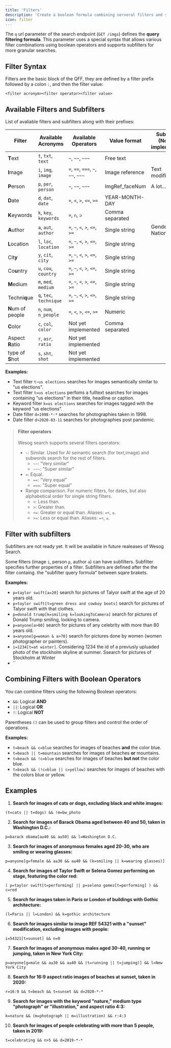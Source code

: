 ```yaml
---
title: 'Filters'
description: 'Create a boolean formula combining serveral filters and subfilters.'
icon: filter
---
```


The `q` url parameter of the search endpoint (`GET /imgs`) defines the **query filtering formula**. This parameter uses a special syntax that allows various filter combinations using boolean operators and supports subfilters for more granular searches.

## Filter Syntax

Filters are the basic block of the QFF, they are defined by a filter prefix followed by a colon `:`, and then the filter value:

```
<filter acronym><filter operator><filter value>
```

## Available Filters and Subfilters

List of avaliable filters and subfilters along with their prefixes:


| Filter       | Available Acronyms     | Available Operators                | Value format    | Subfilters (Not yet implemented) |
|--------------|------------------------|------------------------------------|-----------------|---------------------|
| **T**ext     | `t`, `txt`, `text`     | `~`, `~~`, `~~~`                   | Free text       |                     |
| **I**mage    | `i`, `img`, `image`    | `=`, `==`, `===`, `~`, `~~`, `~~~` | Image reference | Text modification   |
| **P**erson   | `p`, `per`, `person`   | `~`, `~~`, `~~~`                   | ImgRef_faceNum  | A lot...            |
| **D**ate     | `d`, `dat`, `date`     | `=`, `<`, `>`, `<=`, `>=`          | YEAR-MONTH-DAY  |                     |
| **K**eywords | `k`, `key`, `keywords` | `=`, `∩`, `⊃`                      | Comma separated |                     |
| **A**uthor   | `a`, `aut`, `author`   | `=`, `~`, `<`, `>`, `<=`, `>=`     | Single string   | Gender, Nationality |
| **L**ocation | `l`, `loc`, `location` | `=`, `~`, `<`, `>`, `<=`, `>=`     | Single string   |                     |
| Cit**y**     | `y`, `cit`, `city`     | `=`, `~`, `<`, `>`, `<=`, `>=`     | Single string   |                     |
| Co**u**ntry  | `u`, `cou`, `country`  | `=`, `~`, `<`, `>`, `<=`, `>=`     | Single string   |                     |
| **M**edium   | `m`, `med`, `medium`   | `=`, `~`, `<`, `>`, `<=`, `>=`     | Single string   |                     |
| Techni**q**ue| `q`, `tec`, `technique`| `=`, `~`, `<`, `>`, `<=`, `>=`     | Single string   |                     |
| **N**um of people | `n`, `num`, `n_people` | `=`, `<`, `>`, `<=`, `>=`     | Numeric         |                     |
| **C**olor         | `c`, `col`, `color`    | Not yet implemented           | Comma separated |                     |
| Aspect **R**atio  | `r`, `asr`, `ratio`    | Not yet implemented           |                 |                     |
| type of **S**hot  | `s`, `sht`, `shot`     | Not yet implemented           |                 |                     |


**Examples:**

- Text filter `t~us elections` searches for images semantically similar to "us elections".
- Text filter `t=us elections` perfoms a fulltext searches for images containing "us elections" in their title, headline or caption.
- Keyword filter `k=us elections` searches for images tagged with the keyword "us elections".
- Date filter `d=1998-*-*` searches for photographies taken in 1998.
- Date filter `d>2020-03-11` searches for photographies post pandemic.


> #### Filter operators
> Wesog search supports several filters operators:
> - `~`: Similar. Used for AI semantic search (for text,image) and subwords search for the rest of filters.
>   - `~~`: "Very similar"
>   - `~~~`: "Super similar"
> - `=`: Equal.
>   - `==`: "Very equal"
>   - `===`: "Super equal"
> - Range comparison. For numeric filters, for dates, but also alphabetical order for single string filters.
>   - `<`: Less than.
>   - `>`: Greater than.
>   - `<=`: Greater or equal than. Aliases: `=<`, `≤`.
>   - `>=`: Less or equal than. Aliases: `=<`, `≥`.


## Filter with subfilters

<Warning>Subfilters are not ready yet. It will be available in future realeases of Wesog Search.</Warning>

Some filters (image `i`, person `p`, author `a`) can have subfilters. Subfilter specifies further properties of a filter. Subfilters are defined after the the filter containg. the "subfilter query formula" between sqare brakets.

**Examples:**

- `p=taylor swift[a=20]` search for pictures of Talyor swift at the age of 20 years old.
- `p=taylor swift[t=green dress and cowboy boots]` search for pictures of Talyor swift with that clothes.
- `p=donald trump[k=smiling k=lookingToCamera]` search for pictures of Donald Trump smiling, looking to camera.
- `p=anyone[a>80]` search for pictures of any celebrity with more than 80 years old.
- `a=anyone[g=woman & a>70]` search for pictures done by women (women photographer or painters).
- `i=1234[t=at winter]`. Considering 1234 the id of a previusly upluaded photo of the stockholm skyline at summer. Ssearch for pictures of Stockholm at Winter
- ``


## Combining Filters with Boolean Operators

You can combine filters using the following Boolean operators:

- `&&`: Logical **AND**
- `||`: Logical **OR**
- `!`: Logical **NOT**

Parentheses `()` can be used to group filters and control the order of operations.

**Examples:**

- `t=beach && c=blue` searches for images of beaches **and** the color blue.
- `t=beach || t=mountain` searches for images of beaches **or** mountains.
- `t=beach && !c=blue` searches for images of beaches **but not** the color blue.
- `t=beach && (!c=blue || c=yellow)` searches for images of beaches with the colors blue or yellow.


## Examples


1. **Search for images of cats or dogs, excluding black and white images:**
```
(t=cats || t=dogs) && !m=bw_photo
```

2. **Search for images of Barack Obama aged between 40 and 50, taken in Washington D.C.:**
```
p=barack obama[a≥40 && a≤50] && l=Washington D.C.
```

3. **Search for images of anonymous females aged 20-30, who are smiling or wearing glasses:**
```
p=anyone[g=female && a≥30 && a≤40 && (k=smiling || k=wearing glasses)]
```

4. **Search for images of Taylor Swift or Selena Gomez performing on stage, featuring the color red:**
```
( p=taylor swift[t=performing] || p=selena gomez[t=performing] ) && c=red
```

5. **Search for images taken in Paris or London of buildings with Gothic architecture:**
```
(l=Paris || l=London) && k=gothic architecture
```

6. **Search for images similar to image REF 54321 with a "sunset" modification, excluding images with people:**
```
i=54321[t=sunset] && n=0
```

7. **Search for images of anonymous males aged 30-40, running or jumping, taken in New York City:**
```
p=anyone[g=male && a≥30 && a≤40 && (t=running || t=jumping)] && l=New York City
```

8. **Search for 16:9 aspect ratio images of beaches at sunset, taken in 2020:**
```
r=16:9 && t=beach && t=sunset && d=2020-*-*
```

9. **Search for images with the keyword "nature," medium type "photograph" or "illustration," and aspect ratio 4:3:**
```
k=nature && (m=photograph || m=illustration) && r:4:3
```

10. **Search for images of people celebrating with more than 5 people, taken in 2019:**
```
t=celebrating && n>5 && d=2019-*-*
```